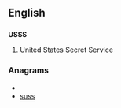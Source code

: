 ==English==

==={{initialism}}===
'''USSS'''

# {{US}} United States Secret Service

===Anagrams===
* {{alphagram|sssu}}
* [[suss#English|suss]]